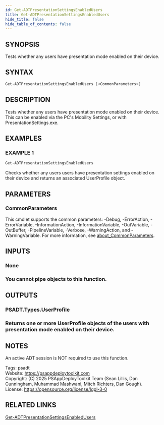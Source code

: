 ```yaml
---
id: Get-ADTPresentationSettingsEnabledUsers
title: Get-ADTPresentationSettingsEnabledUsers
hide_title: false
hide_table_of_contents: false
---
```


## SYNOPSIS

Tests whether any users have presentation mode enabled on their device.

## SYNTAX

```powershell
Get-ADTPresentationSettingsEnabledUsers [<CommonParameters>]
```

## DESCRIPTION

Tests whether any users have presentation mode enabled on their device.
This can be enabled via the PC's Mobility Settings, or with PresentationSettings.exe.

## EXAMPLES

### EXAMPLE 1

```powershell
Get-ADTPresentationSettingsEnabledUsers
```

Checks whether any users users have presentation settings enabled on their device and returns an associated UserProfile object.

## PARAMETERS

### CommonParameters

This cmdlet supports the common parameters: -Debug, -ErrorAction, -ErrorVariable, -InformationAction, -InformationVariable, -OutVariable, -OutBuffer, -PipelineVariable, -Verbose, -WarningAction, and -WarningVariable. For more information, see [about_CommonParameters](http://go.microsoft.com/fwlink/?LinkID=113216).

## INPUTS

### None

### You cannot pipe objects to this function.
## OUTPUTS

### PSADT.Types.UserProfile

### Returns one or more UserProfile objects of the users with presentation mode enabled on their device.
## NOTES
An active ADT session is NOT required to use this function.

Tags: psadt<br />
Website: https://psappdeploytoolkit.com<br />
Copyright: (C) 2025 PSAppDeployToolkit Team (Sean Lillis, Dan Cunningham, Muhammad Mashwani, Mitch Richters, Dan Gough).<br />
License: https://opensource.org/license/lgpl-3-0

## RELATED LINKS

[Get-ADTPresentationSettingsEnabledUsers](./Get-ADTPresentationSettingsEnabledUsers.mdx)
